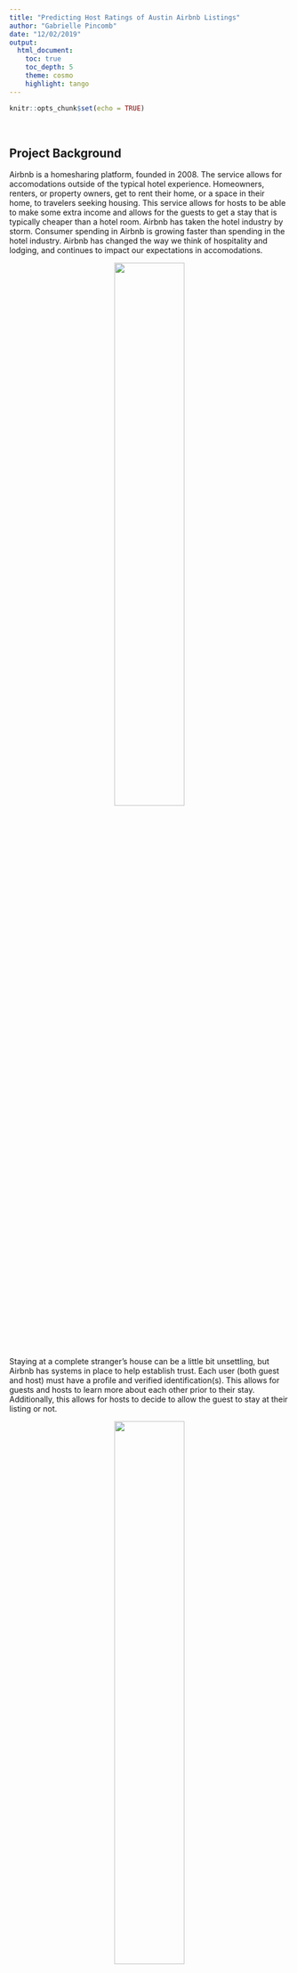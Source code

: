 ```yaml
---
title: "Predicting Host Ratings of Austin Airbnb Listings"
author: "Gabrielle Pincomb"
date: "12/02/2019"
output: 
  html_document:
    toc: true
    toc_depth: 5
    theme: cosmo
    highlight: tango
---
```


```r
knitr::opts_chunk$set(echo = TRUE)
```

<br>

## Project Background
Airbnb is a homesharing platform, founded in 2008. The service allows for accomodations outside of the typical hotel experience. Homeowners, renters, or property owners, get to rent their home, or a space in their home, to travelers seeking housing. This service allows for hosts to be able to make some extra income and allows for the guests to get a stay that is typically cheaper than a hotel room. Airbnb has taken the hotel industry by storm. Consumer spending in Airbnb is growing faster than spending in the hotel industry. Airbnb has changed the way we think of hospitality and lodging, and continues to impact our expectations in accomodations. 

<center>
![](img/airbnb_vs_hotel.png){ width=50% }
</center>

Staying at a complete stranger's house can be a little bit unsettling, but Airbnb has systems in place to help establish trust. Each user (both guest and host) must have a profile and verified identification(s). This allows for guests and hosts to learn more about each other prior to their stay. Additionally, this allows for hosts to decide to allow the guest to stay at their listing or not. 

<center>
![](img/aboutme.png){ width=50% }
</center>

At the completion of the guest's stay, guets and hosts review and rate each other. This helps hosts get future bookings and guests get quicker acceptances.

<center>
![](img/guestreview.png){ width=50% }
</center>

Being an Airbnb host can be very lucrative. According to smartassest.com, if a host lives in a two-bedroom house/apartment and rents out one room in the two-bedroom unit, the host can expect to earn income equivalent to 80% of the rent. And in some cities, it can be possible to pay the entire rent with about 20 days of bookings per month. Listing a room on Airbnb can be better than having a roomate. But unlike having a roomate, being a host comes with work, and some hosts are better than others. The exceptional hosts of Airbnb are identified on the site as "Superhosts". The Superhosts get perks like more visibility, allowing even greater earning potenital by being able to attract more guests.

<center>
![](img/austin_airbnb.png){ width=50% }
</center>

Because I am an advocate for Airbnb, and an avid user of the platform (12 stays in 2019), I decided to focus my project on Airbnb. As a user, I recognized my own personal behavior when searching for bookings; there are three things I typically look at: location, cost, and host rating. I noticed a trend in my behavior -- most of my stays have been with Superhosts. In fact, that is usually something I filter upon when searching for my listings, and I found myself asking "what does it take to become a Superhost?".

According to Airbnb, the minimum criteria to become a Superhost is to have:

* An overall rating greater than 4.8 based on reviews in the past year
* A minimum of 10 stays in the past year
* A cancellation rate of less than 1%
* A 90% response rate
* An account in good standing

## Project Aim
Use machine learning to predict if an Austin Airbnb listing is hosted by a Superhost.

## The Dataset
The dataset for this project comes from Insideairbnb.com. Inside Airbnb is an anti-lobby group that utilizes and compiles public information from airbnb.com. It compiles all listings and the respective listings' information, by city, to allow for visibility for how Airbnb is really being used around the world. 

```r
file <- "data/austin_listings_2019_nov12.csv"
df <- read.csv(file, stringsAsFactors = FALSE)
dim(df)
```

The Austin dataset was scraped on November 12, 2019. The original dataset has `r dim(df)[1]` observations and `r dim(df)[2]` variables. 

## Libaries used for analysis:

```r
library(plyr)         # data manipulation
library(tidyverse)    # data cleaning
library(data.table)   # data aggregation
library(lubridate)    # modifying date values
library(corrplot)     # correlation plot
library(ggmap)        # geo-spatial visualization
library(ggplot2)      # visualization
library(gridExtra)    # visualization
library(scales)       # visualization
library(RColorBrewer) # visualization
library(tm)           # text mining
library(caret)        # model training and classification
library(DMwR)         # machine learning
library(pROC)         # model evaluation
```

### Data Cleansing

* Variable selection 
* Adjusting variable classes
* Handling missing numeric and character values
* Adding additional variables

### Variable Selection

The first step in my data cleansing process was to narrow down the amount of variables. From looking at the dataset, I was able to quickly identify columns not necessary for my analysis such as fields containing URLs, scrape details, information regarding additional listings, redundant fields, and calendar information. I narrowed down the columns to the ones below:

```r
columnsToDelete <- c("url", "listings", "availability", "\\bhost_id\\b", 
                     "_name", "scrape", "minimum", "maximum", "require",
                     "\\bneighbourhood\\b","group","experiences_offered", 
                     "street", "city", "state","zipcode", "market","location", 
                     "country", "latitude", "longitude","acceptance",
                     "host_neighbourhood", "_price", "security_deposit", 
                     "square_feet", "guests_included", "extra_people", 
                     "calendar", "license", "travel_ready","cleaning_fee",
                     "first_review", "last_review", "reviews_per_month")

# removing uneccessary columns
df <- df[,colnames(df)[colnames(df) %in% unique(grep(paste(columnsToDelete,collapse="|"), 
                        colnames(df), value=TRUE)) == FALSE]]
colnames(df)
```

**Predicted class =** `host_is_superhost`

### Variable Classes

I continued cleaning the fields within the dataset to ensure they were the appropriate class.

```r
# checking df
glimpse(df)

# prior to formatting, setting all blanks to NA
df[df == ""] <- NA

# creating dummy variables
df[df == "t"] <- 1   
df[df == "f"] <- 0

# moving class variable to first column in df and creating factor
df <- df %>%
  select(host_is_superhost, everything()) %>%
  filter(!is.na(host_is_superhost)) %>% # removing nas values for class variable
  mutate(host_is_superhost = as.factor(as.character(host_is_superhost)))

# removing special characters in columns
df[c("price", "host_response_rate")] <- sapply(df[c("price", "host_response_rate")],
       function(x) as.numeric(gsub("\\$|%", "", x)))

# class adjustments
df$id <- as.character(df$id)
df$host_since <- as.Date(df$host_since)
df <- df %>%
  dplyr::rename(zipcode = neighbourhood_cleansed) %>%   # renaming zipcode column
  mutate(zipcode = as.character(zipcode))
```

### Handling Missing Values

The data is messy and has many missing values that need correction. I noticed that the character variable `host_response_time` has many missing values, so I will be adjusting this variable as well.

```r
# looking for NA's in numeric columns
na_count <- colnames(df)[colSums(is.na(df)) > 0]
sapply(df[,na_count], function(x) sum(length(which(is.na(x)))))

# looking for NA's in host_response_time
sum(grepl("N/A", df$host_response_time))
```

To correct some of the NA's, I replaced the numeric columns with the median value of their column. For the character column, I created dummy values and found the mean based on the `host_response_rate` column.

```r
# replacing columns with median values
numericCols <- colnames(select_if(df, is_numeric))
numericCols <- numericCols[-grep("host_since|host_is_superhost", numericCols)]   # removing host_since & class variable
df[, numericCols] <- sapply(df[, numericCols], 
                            function(x) ifelse(is.numeric(x) & is.na(x),
                                               round(median(x, na.rm = TRUE)), x))

# checking for no NA's in numeric columns
colSums(is.na(df[, numericCols]))

# replacing host_response_time with median values
# first creating a dataframe to match upon
dummy <- as.data.frame(unique(df$host_response_time[df$host_response_time != "N/A"]))
colnames(dummy) <- c("host_response_time.x")
dummy$dummy <- c(2,1,3,4) # setting levels
print(dummy)

# modifying original df
df <- df %>% 
  # adding dummy variable
  left_join(dummy, by = c("host_response_time" = "host_response_time.x")) %>% 
  # creating groups of host_response_rate using cut
  mutate(host_response_rate_cut = cut(host_response_rate, 10, include.lowest=TRUE))

# check
df %>%
  select(host_response_time, host_response_rate, host_response_rate_cut) %>%
  head(10)

# replacing missing value with mean value
df <- df %>% 
  group_by(host_response_rate_cut) %>%
  # getting mean values
  summarise(dummy = floor(mean(dummy, na.rm = TRUE))) %>%
  left_join(dummy) %>%
  right_join(df, by = c("host_response_rate_cut")) %>%
  # replacing NAs with mean values
  mutate(host_response_time = ifelse(host_response_time == "N/A",
                                     as.character(host_response_time.x),
                                     host_response_time)) %>%
  select(-host_response_rate_cut, -dummy.x, -dummy.y, -host_response_time.x)

# checking for no NA's in text column
sum(grepl("N/A", df$host_response_time))
```

### Adding Additional Variables

Each listing has a list of amenities that the host provides. My hunch is that a Superhost would have more amenities, so I decided to get a count of amenities each listing provides. The column is messy, so first I cleaned the column and then generated a new column `amenities_count`.

```r
# current format
df$amenities[1]

# re-formating amenities column
df$amenities <- gsub("(^|[[:space:]])([[:alpha:]])", "\\1\\U\\2", df$amenities, perl=TRUE)
df$amenities <- gsub("[^a-zA-Z]+", " ", 
                     gsub(",|/", "", 
                          gsub(" ", "", gsub("\\-|\\(|\\)", "", df$amenities))))
df$amenities <- trimws(df$amenities)
df$amenities[1]

# counting words (amenities) in amenities column
df$amenities_count <- lengths(gregexpr("\\W+", df$amenities)) + 1

# re-formatted and counted
df$amenities_count[1]
```
Later, I will do some breif text mining to see what exactly Superhosts are including in their details and amenities that Non-Superhosts are not.

Next, I added a column `years_host` to determine a numeric value of years the host has had listings on Airbnb.

```r
# using filename, extracting file scrape year
scrape_year <- str_extract(file, "\\d{4}")
print(scrape_year)

# subtracting host_since year from scrape_year to get # years host
df$years_host <- as.numeric(scrape_year) - as.numeric(year(df$host_since))

# check
df %>%
  select(host_since, years_host) %>%
  head(5)
```

## Exploratory Data Analysis

* Predict class value overview
* Correlations between variables
* Distribution of features by Superhost status
* Geo-spatial data analysis
* Brief text mining of listings

### Predicted Class Values

For simplicity during the EDA, I renamed the predicted class variable, `host_is_superhost`, values to "non.superhost" and "superhost".

```r
# changing factor levels 0 and 1
levels(df$host_is_superhost) <- c("non.superhost", "superhost")
print(levels(df$host_is_superhost))
```

### Correlation Variables

To kick off my exploratory data analysis (EDA), first, I checked the correlations between the variables. 

```r
# getting numeric columns
numericCols <- colnames(select_if(df, is_numeric))
numericCols <- numericCols[-grep("host_since|host_is_superhost", numericCols)]   # removing host_since

# correlation plot
corr <- round(cor(df[,numericCols]), 2)
corrplot(corr, method = "color", type = "lower")
```

At a glance, there is a lot of correlation between the review_scores, which is expected. I then checked for all variables that have correlations higher than 0.5 or less than -0.5. This confirmed the majority of variables with high correlations are the review_scores columns. Additionally, the number of guests a listing accomodates and the number of bedrooms and bathrooms also has a high correlation. 

```r
# checking variables with correlations > 0.5 or < -0.5
setDT(melt(corr))[Var1 != Var2, .SD[which(value > .5 | value < -.5)], keyby=Var1] %>%
  arrange(-value) %>%
  mutate(delete = ifelse(lag(Var2) == Var1, TRUE, FALSE)) %>%
  filter(delete == TRUE) %>%
  select(-delete)
```

For my analysis, I removed all review_scores variables except for the overall rating (`review_scores_rating`). Additionally, I chose to keep the `accomodates` column and remove `bedrooms`, `bathrooms`, and `beds`. I felt the number of guests a listing can accomodate impacts the number of bathrooms, bedrooms, and beds available.

```r
# removing correlated review_scores columns
df <- df[,-grep("review_scores", colnames(df))[-1]]

# removing correlated accomodates, bathrooms, & beds columns
columnsToDelete <- c("bedrooms", "bathrooms", "beds")
df <- df[,colnames(df)[colnames(df) %in%
                         unique(grep(paste(columnsToDelete,collapse="|"), 
                        colnames(df), value=TRUE)) == FALSE]]
```

### Distribution of Features by host_is_superhost Group

#### Listing Price

When thinking of staying with an incredible host, you'd assume to pay for quality. I decided to look into this thought by examining the distributions of nightly prices of Superhosts and Non-Superhosts, and the results is opposite of what I expected.

```r
# mean for each group
dat <- ddply(df, "host_is_superhost", summarise, mean.price = round(mean(price), 2), median.price = round(median(price), 2))
print(dat)

# density plots with means
ggplot(df, aes(x = price, colour=host_is_superhost)) +
  geom_density() +
  geom_vline(data = dat, aes(xintercept = mean.price, colour=host_is_superhost),
               linetype="dashed", size=1) +
  ggtitle("Listing Price by Superhost Rating")
```

On average, Non-Superhosts have a higher mean nightly rate than Superhosts (`r dat$mean.price[1]` vs `r dat$mean.price[2]`), but the median of the two are around the same price range. Non-Superhosts have more outliers, a longer right tail, than Superhosts. From my research, this can be the results of the many popular events in Austin such as SXSW and Austin City Limits. Austin residents cash in on the travelers flocking to the city for these events and post their property on Airbnb for an outrageous price. These residents are not dedicated hosts and are probably not seeking a Superhost identification, but rather quick cash.

#### Cancellation Policy

Another interesting trend I found amongst the Superhosts and Non-Superhosts was the cancellation rates. My original thought was that Superhosts would be flexible with cancellations, because if you have to cancel, they are more likely to get another reservation to replace the loss. The data showed me different.

According to Airbnb, the cancellation policies fall into:

* Flexible - Free cancellation until 24 hours before check-in
* Moderate - Free cancellation until 5 days before check-in
* Strict - Free cancellation for 48 hours, as long as the guest cancels at least 14 days before check-in
* Super Strict - Guests can cancel at least 30 or 60 days before check-in and get a 50% refund of the nightly rate and the cleaning fee, but not the service fee

```r
# cleaning cancellation policies
df$cancellation_policy[grep("super_strict", df$cancellation_policy)] <- "super_strict"
df$cancellation_policy[grep("^strict", df$cancellation_policy)] <- "strict"
df$cancellation_policy[grep("moderate", df$cancellation_policy)] <- "moderate"

# bar plots with % distribution
df %>%
  group_by(host_is_superhost, cancellation_policy) %>%
  dplyr::count() %>%
  group_by(host_is_superhost) %>%
  mutate(pct_ttl = round(n/sum(n),2)) %>%
  ggplot(aes(x = cancellation_policy, y = pct_ttl, fill = host_is_superhost)) +
  xlab(c("cancellation_policy")) +
  ylab(c("percent of total group")) +
  geom_bar(stat = "identity", position = position_dodge()) +
  ggtitle("Cancellation Policy by Superhost Rating")
```

Superhosts are much less flexible than Non-Superhosts. In fact, a greater proportion of them are more strict. After thinking about this, it makes sense -- Superhosts are hosts who are dedicated to Airbnb. From my personal experience with staying with Superhosts, a lot of them use Airbnb as a primary source of income. They are committed to serving you and have the expectation you will be committed to making your stay.

#### Years Hosting on Airbnb

Another hunch is that Superhosts will have more years of experience hosting on Airbnb. I plotted the `years_host` to see if the data holds true.

```r
# mean for each group
dat <- ddply(df, "host_is_superhost", summarise, mean.years = round(mean(years_host), 1), median.years = round(median(years_host), 1))
print(dat)

# box plots with means
ggplot(df, aes(x = host_is_superhost, y = years_host, fill = host_is_superhost)) + 
  geom_boxplot() +
  guides(fill=FALSE) +
  stat_summary(fun = mean, geom="point", shape=5, size=6) +
  ggtitle("Years Host by Superhost Rating")
```

As suspected, Superhosts in Austin, on average, have been hosts for `r dat$mean.years[2]` years and Non-Superhosts have been hosts for `r dat$mean.years[1]` on average. 

#### Review Scores

For a host to be a Superhost, there is the expectation that they will have better ratings. I plotted Superhosts and Non-Superhosts density plots to check if this holds up.

```r
# mean for each group
dat <- ddply(df, "host_is_superhost", summarise, mean.rating = round(mean(review_scores_rating), 1), median.rating = round(median(review_scores_rating), 1))
print(dat)

# density plots with means
ggplot(df, aes(x = review_scores_rating, colour=host_is_superhost)) +
  geom_density() +
  geom_vline(data = dat, aes(xintercept = mean.rating, colour=host_is_superhost),
               linetype="dashed", size=1) +
  ggtitle("Distribution of Review Scores by Superhost Rating") +
  xlim(75,100)
```

Non-Superhosts have a longer left tail, meaning more negative ratings than Superhosts. Most of the Superhost ratings hover around 95 and higher, peaking at 100. Non-Superhosts peak at around 97. Both Superhosts and Non-Superhosts have a median rating of `r dat$median.rating[1]`, but Superhosts mean rating score of `r dat$mean.rating[2]` is higher than Non-Superhost's mean rating score of `r dat$mean.rating[1]`.

### Mapping of Listings

We have gotten a better understanding of what sets a Superhost apart from the rest, but does location have a role in whether a host is likely to be a Superhost or not?

With the help of Google Map's API and the Zipcode library, I was able to plot Superhosts by zipcode on a map. The size of the circles `listing_freq` is the amount of listings that live within that zipcode. The color `pct_superhost` is the relative percent of listings that are ran by Superhosts in that zipcode.

```r
#register_google(key = "KEY", write = TRUE)
```

```r
# loading zipcode library
library(zipcode)
data(zipcode)

# frequencies of listings and superhosts by zipcodes
zip_df <- left_join(df[,c("host_is_superhost", "zipcode")], zipcode, by = c("zipcode" = "zip"))
listing_freq <- ddply(zip_df, .(zipcode), "nrow")
names(listing_freq)[2] <- "listing_freq"

superhost_freq <- ddply(zip_df, .(zipcode, host_is_superhost), "nrow") %>%
  filter(host_is_superhost == "superhost") %>%
  select(-host_is_superhost)
names(superhost_freq)[2] <- "superhost_freq"

# creating zipcode df
zip_df <- zip_df %>%
  select(-host_is_superhost) %>%
  distinct() %>%
  left_join(listing_freq) %>%
  left_join(superhost_freq) %>%
  arrange(-listing_freq) %>%
  mutate(pct_superhost = round(superhost_freq/listing_freq,2)) # calculating % of superhosts per total listings in zipcode
print(head(zip_df))

# plotting map of Austin, TX
location <- geocode("West Lake Hills, Austin, TX")
ggmap(get_map(location, zoom = 11), ylab = "Latitude", xlab = "Longitude") +   
  geom_point(aes(x=longitude, y=latitude, size=listing_freq, color=pct_superhost), 
             alpha = .75, data=zip_df) +
  scale_size_continuous(range = c(1,9)) +
  scale_color_gradient(high = "dark blue", low = "grey") +
  ggtitle("Mapped Airbnb Listings in Austin, TX")
```

The zipcode with the highest amount of listings is `r zip_df$zipcode[1]`, which is the Bouldin/South Lamar neighbhoorhood. According to austinrelocationguide.com, this zipcode region is the epitome of Austin living, so it makes sense why so many property listings are in this high-demand area. Although `r zip_df$zipcode[1]` has the highest amount of listings, it does not have the highest percentage of Superhosts. The top zipcode with the highest percentage of Superhosts is `r zip_df %>% arrange(-pct_superhost) %>% select(zipcode) %>% head(1)` with `r (max(zip_df$pct_superhost, na.rm = TRUE))*100`% of listings being Superhosts. This area is a rural area outside of Austin.

### Brief Text Mining

Each host has the opportunity to provide details of their listing showcased in the free-form columns. The listing details are a good opportunity for text mining. Although I will not be going into a deep text-mining analysis, I thought it would be interesting to explore these fields briefly.

```r
# getting text columns
txtCols <- colnames(select_if(df, is_character))
txtCols <- txtCols[c(2:12,21)]
print(txtCols)
```

Next, I wrote a function for counting the frequencies of words in each of the free-form text columns. I then wrote a function for calculating the delta in word frequency counts between Superhost and Non-Superhosts. Additionally, I added in a function for plotting the deltas.

```r
# function for counting words in text columns
wordcounts <- function(df, txt_column){
  # removing NAs
  tmp <- df %>%
    select(txt_column) %>%
    filter(!is.na(txt_column))
  # creating corpus
  corp <- SimpleCorpus(VectorSource(tmp))
  corp <- tm_map(corp, content_transformer(tolower))
  # cleaning words
  corp <- tm_map(corp, content_transformer(function(x) gsub("'ll|'ve", "", x)))
  corp <- tm_map(corp, content_transformer(function(x) gsub("minutes|\\bmi(ns|n)\\b", "minute", x)))
  corp <- tm_map(corp, content_transformer(function(x) gsub("guests", "guest", x)))
  corp <- tm_map(corp, content_transformer(function(x) gsub("bedrooms", "bedroom", x)))
  corp <- tm_map(corp, content_transformer(function(x) gsub("beds", "bed", x)))
  corp <- tm_map(corp, content_transformer(function(x) gsub("mattresses", "mattress", x)))
  corp <- tm_map(corp, content_transformer(function(x) gsub("bathrooms", "bathroom", x)))
  corp <- tm_map(corp, content_transformer(function(x) gsub("^rooms", "room", x)))
  corp <- tm_map(corp, content_transformer(function(x) gsub("homes", "home", x)))
  corp <- tm_map(corp, content_transformer(function(x) gsub("neighborhoods", "neighborhood", x)))
  corp <- tm_map(corp, content_transformer(function(x) gsub("austins", "austin", x)))
  corp <- tm_map(corp, content_transformer(function(x) gsub("\\bbar\\b", "bars", x)))
  corp <- tm_map(corp, content_transformer(function(x) gsub("\\bstore\\b", "stores", x)))
  corp <- tm_map(corp, content_transformer(function(x) gsub("\\bshop\\b", "shops", x)))
  corp <- tm_map(corp, content_transformer(function(x) gsub("\\btrail\\b", "trails", x)))
  corp <- tm_map(corp, content_transformer(function(x) gsub("miles", "mile", x)))
  corp <- tm_map(corp, content_transformer(function(x) gsub("walking", "walk", x)))
  corp <- tm_map(corp, content_transformer(function(x) gsub("nearby", "near", x)))
  corp <- tm_map(corp, removePunctuation)
  corp <- tm_map(corp, removeWords, c(stopwords("english"),
                              "just","away","can","also","within",
                              "will","like","need","use","lots",
                              "many","get","well","feel","make","find",
                              "one","two","three","four","five"))
  dtm <- DocumentTermMatrix(corp)
  # getting sums of word frequencies
  sums <- as.data.frame(colSums(as.matrix(dtm)))
  sums <- rownames_to_column(sums)
  colnames(sums) <- c("term", "count")
  sums <- sums %>%
    arrange(desc(count)) %>%
    mutate(pct = count / sum(count))
  invisible(sums)
}

# function for calculating delta between superhosts and non-superhosts
ratings_counts <- function(df, txt_column){
  # splitting to 2 separate df based on class
  tmp_1 <- df %>%
    filter(host_is_superhost == "superhost")
  tmp_0 <- df %>%
    filter(host_is_superhost == "non.superhost")
  # applying wordcounts function
  tmp_1 <- wordcounts(tmp_1, txt_column)
  tmp_0 <- wordcounts(tmp_0, txt_column)
  # joining df to find differences in word frequencies
  tmp <- full_join(tmp_1, tmp_0, by = c("term")) %>%
    mutate(delta = pct.x - pct.y) %>%
    filter(pct.x > .002 | pct.y > .002) %>%
    arrange(-delta) 
  colnames(tmp) <- c("term", "freq_superhosts", "proportion_superhosts", 
                     "freq_nonsuperhosts", "proportion_nonsuperhosts", "delta")
  invisible(tmp)
}

# fuction for plotting delta between superhosts and non-superhosts
delta_plot <- function(df, name){
  ggplot(df, aes(proportion_superhosts, proportion_nonsuperhosts)) +
  geom_point(alpha = .1, size = 2.5, width = 0.25, height = 0.25) +
  geom_text(aes(label = term), check_overlap = TRUE, vjust = 1) +
  ylab("Non-Superhosts") +
  xlab("Superhosts") +
  scale_x_continuous(labels = percent_format()) +
  scale_y_continuous(labels = percent_format()) +
  geom_abline(color = "red") +
  ggtitle(name)
}
```

Once my functions were established, I decided to look at 4 free-form text columns `name`, `description`, `neighborhood_overview`, and `amenities` to determine the deltas between word frequencies for Superhosts and Non-Superhosts.

```r
# finding deltas between most frequent words used in superhosts versus non-superhosts listings
name <- ratings_counts(df, "name")
description <- ratings_counts(df, "description")
neighborhood_overview <- ratings_counts(df, "neighborhood_overview")
amenities <- ratings_counts(df, "amenities")

# plotting deltas
p_name <- delta_plot(name, "Listing Name")
p_description <- delta_plot(description, "Description of Listing")
p_neighborhood <- delta_plot(neighborhood_overview, "Neighborhood Overview")
p_amenities <- delta_plot(amenities, "Listing Amenities")

grid.arrange(p_name, p_description, p_neighborhood, p_amenities, ncol = 2)
```

**How to Read the Plot** 

Words near the line are used at about the same frequency between both Superhosts and Non-Superhosts. The further away from the line, the more likely the word is to be used by one group versus the other. The above words are words used in both Superhosts and Non-Superhosts listings.

**Listing Name** 

Both Superhosts and Non-Superhosts are likely to use the terms "condo", "room", "downtown", and "austin" in their listing name, with "austin" being the highest frequency. Superhosts are more likely to use words that showcase the lifestyle of their listing, such as "modern" and "retreat". Non-Superhosts commonly use "sxsw" and "acl"" in their listing name. This validates my theory that Non-Superhosts are more likely to throw up a listing for big events like South By Southwest (SXSW) and Austin City Limits (ACL).

**Description of Listing** 

Words such as "downtown", "minute", "walk", "apartment", and "sxsw" are more frequently mentioned in Non-Superhosts' listings, meanwhile, words such as "private", "home", "guest", and "coffee", are more frequently mentioned in Superhosts' listings. Based on these top words, it appears that Non-Superhosts have listings focused on a more party-like experience and appears to have heavy focus on being downtown and walkable. Superhosts focus more on a peaceful getaway, luxuries, and amenities.

**Neighborhood Overview** 

Both Superhosts and Non-Superhosts frequently mention "bars" and "restaurants", but "restaurants" is mentioned slightly more for Non-Superhosts. Non-Superhosts once again describe "downtown" and other popular areas such as "south" (South Congress) and "barton" (Barton Springs). Superhosts mention "historic" and "east" (East Austin) frequently.

**Amenities** 

Amenities provided by Superhosts and Non-Superhosts are very different. Some amenities Superhosts typically provide, but Non-Superhosts do not, are a coffee maker, extra pillows and blankets, kitchen items/access, and luggage dropoff. Both provide first aid kits, locks on the bedroom doors, and irons at about the same rate.


## Predicting if Listing is Hosted by a Superhost

The machine learning model I chose to use to predict `host_is_superhost` is a random forest model. I chose this model because it is a good feature selector, can handle binary, categorical, and numerical values, is robust to outliers, and has a low bias relative to other models.

Prior to beginning the machine learning portion, I trimmed down the dataframe to include only the necessary columns.

```r
columnsToDelete <- c(txtCols, "id", "host_verifications", "host_since")
dat <- df[,colnames(df)[colnames(df) %in% unique(grep(paste(columnsToDelete,collapse="|"), 
                        colnames(df), value=TRUE)) == FALSE]]
print(colnames(dat))
```

The dataframe used for the machine learning portion now has `r ncol(dat)-1` variables.

#### Class Balance

Prior to beginning to class balance check, I renamed the `host_is_superhost` column to `class` and converted the class variable into a factor. Then I split the data frame into training and testing sets with a 80/20 split. 

```r
# renaming host_is_superhost to class
colnames(dat)[1] <- "class"

# converting character columns to factor
dat[,colnames(select_if(dat, is_character))] <- lapply(dat[,colnames(select_if(dat, is_character))], as.factor)

# reordering factors
dat$class <- factor(dat$class, levels(dat$class)[c(2,1)])
levels(dat$class)

# partitioning datasets into training and testing sets on a 80/20 split
set.seed(123)
intrain <- createDataPartition(y = dat$class, p = 0.8)[[1]]
training <- dat[intrain,]
testing <- dat[-intrain,]

# viewing class balances in each set
table(training$class)
table(testing$class)
```

### Sampling Methods

Although a random forest can handle class imbalances, I used down-sampling and up-sampling techniques to see if these techniques improved my model in any way.

**Down-sampling** randomly samples a data set on the majority class and reduces the number of observations so that all classes have the same frequency as the minority class.

**Up-Sampling** samples with replacement on the minority class to make the class distributions equal. An advantage of the up-sampling technique is there is no data loss involved.

```r
# creating down and up sampling training sets
training_down <- downSample(x = dplyr::select(training,-class), training$class, yname="class")
training_up <- upSample(x = dplyr::select(training,-class), training$class, yname="class")

# viewing class balances in each set
table(training_down$class)
table(training_up$class)
```

Both sets look balanced!

#### Training Random Forest Models

Next, I created 3 random forest models for each training set using the area under the curve as the metric of measure and ntree = 200. 

```r
# setting up function that allows extraction of five metrics instead of just accuracy
fiveStats <- function(...)c(twoClassSummary(...), defaultSummary(...))

# model parameters
gridRF <- expand.grid(mtry = seq(from = 1, by = 1, to = ncol(training)-1))
ctrl.crossRF <- trainControl(method = "cv", number = 5, 
                             classProbs = TRUE, summaryFunction = fiveStats,
                             savePredictions = TRUE)

# rf models
rf_original <- train(class ~ ., data = training, method = "rf", metric = "ROC",
                     preProc = c("center", "scale"),
                     ntree = 200, tuneGrid = gridRF,
                     trControl = ctrl.crossRF)
rf_down <- train(class ~ ., data = training_down, method = "rf", metric = "ROC",
                     preProc = c("center", "scale"),
                     ntree = 200, tuneGrid = gridRF,
                     trControl = ctrl.crossRF)
rf_up <- train(class ~ ., data = training_up, method = "rf", metric = "ROC",
                     preProc = c("center", "scale"),
                     ntree = 200, tuneGrid = gridRF,
                     trControl = ctrl.crossRF)
```

#### Performance of Random Forest Models

For ease of analysis, I created a list of all the random forest models and utilized `map` to write functions for the list.

```r
# creating list of all models ran
model_list <- list(original = rf_original,
                   down = rf_down,
                   up = rf_up)
```

##### Confusion Matrices of Training and Testing Data

```r
# model performance
model_list %>%
  map(function(x) x$finalModel)
```

When evaluating the 3 models, `rf_original` had the lowest mtry of `r rf_original$finalModel$tuneValue`. `rf_down` and `rf_up` both have mtry of `r rf_up$finalModel$tuneValue`. The class error is drastically difference for `rf_original`, the sampling techniques appeared to have adjusted for the class error, with `rf_up` having the best adjustment.

```r
# confusion matrices
model_list %>%
  map(function(x) confusionMatrix(predict(x, testing), testing$class)[2])

model_list %>%
  map(function(x) confusionMatrix(predict(x, testing), testing$class)$overall[c(1)])
```

Surprsingly, the highest accuracy on the testing sets is the `rf_original` model -- the `rf_up` model accuracy is slightly lower. The lowest accuracy is the `rf_down` model. Next, I looked at area under the curve (AUC) to help determine the best model.

##### Area Under the Curve

```r
# area under the curve
model_list_roc <- model_list %>%
  map(function(x) roc(testing$class,
                       predict(x, testing, type = "prob")[, "superhost"]))
model_list_roc %>%
  map(auc)

# function to get roc results for each model
results_list_roc <- list(NA)
num_mod <- 1

for(the_roc in model_list_roc){
  results_list_roc[[num_mod]] <- data_frame(tpr = the_roc$sensitivities,
               fpr = 1 - the_roc$specificities,
               model = names(model_list)[num_mod])
  num_mod <- num_mod + 1
}

results_df_roc <- bind_rows(results_list_roc)

# plotting roc curve for each model
ggplot(aes(x = fpr,  y = tpr, group = model), data = results_df_roc) +
  geom_line(aes(color = model), size = 1) +
  geom_abline(intercept = 0, slope = 1, color = "gray", size = 1) +
  ggtitle("Area Under the Curve") +
  xlab("false positive rate") +
  ylab("true positive rate")
```

Based on AUC, `rf_up` appears to be the best model. It has a larger AUC than the other models. The lowest AUC is `rf_down` due to the higher false positive rate. 

##### Model Selection and Further Interpretations

Based off of the class balances, accuracy, and AUC, I was able to determine `rf_up` as the optimal model. Given this model selection, I decided to use this model and determine what features are most important for predicting a Superhost.

```r
# evaluating variable performance
imp <- as.data.frame(varImp(rf_up)$importance)
imp <- rownames_to_column(imp) %>%
  dplyr::rename(variable = rowname) %>%
  arrange(-Overall)

plot(varImp(rf_up), top = 20)
```

The business model of Airbnb, guests and hosts mutually reviewing each other, is vital to a host being a Superhost. Having many reviews, not just the last 12 months, but over years, is the greatest indicator of being a Superhost. Longevity is important. As shown in the EDA, having a strict or moderate cancellation policy is also indicative of being a Superhost.

## Conclusion

How does the EDA and machine learning model hold up to Airbnb's standards? I added interpretations from my EDA to each bullet point. To review, according to Airbnb, the minimum criteria to become a Superhost is to have: 

* An overall rating greater than 4.8 based on reviews in the past year
* A minimum of 10 stays in the past year
* A cancellation rate of less than 1%
* A 90% response rate
* An account in good standing

**An overall rating greater than 4.8 based on reviews in the past year**
In the EDA, we saw that Superhosts have, on average, higher review scores than Non-Superhosts. Additionally, review scores, along with number of reviews (lifetime and last 12 months) was a significant variable in the machine learning model.

**A minimum of 10 stays in the past year**
Although we don't know the count of stays in the past year, we can assume the count of stays based on the number of reviews. From the model, we were shown that number of reviews is actually the most vital variable to predicting if a listing is hosted by a Superhost in Austin.

**A cancellation rate of less than 1%**
The data does not collect the amount of cancellations that the host contributes, but going back to the EDA, we saw that Superhosts typically had a more strict cancellation policy for their guests, which is also emphasized in the model. From this, we can assume that the host takes their role as a host seriously, and holds their guests to the same standards they hold themselves, i.e., being committed. 

**A 90% response rate**
Superhosts, on average, have a higher response rate than Non-Superhosts. As shown in the model, responding within a few hours is an important factor to being a Superhost.

**An account in good standing**
This is a vague statement, but given a host having high reviews, many bookings, low cancellations, and a high response rate, it would make sense for these accounts to be "in good standing".

**Other key takeaways**
Specific to Austin, the listing zipcode can be a good indicator of if the host will be a Superhost. Majority of the Superhosts in the Austin area are located in 78704 (South Austin). South Austin has access to some sought-out Austin destinations such as Zilker Park, Lady Bird Lake, and South Lamar. 

## Future Work
I think it would be interesting to re-run this model but on different cities, such as New York, and see if it holds true. I would like to test models other than the random forest and see how they predict, perhaps I can get a better accuracy. Additionally, I think there is much to be done with Natural Language Processing (NLP) for the guest reviews.

